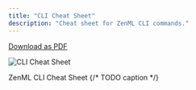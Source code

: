 ```yaml
---
title: "CLI Cheat Sheet"
description: "Cheat sheet for ZenML CLI commands."
---
```


[Download as PDF](https://docs.google.com/viewer?url=https://github.com/zenml-io/zenml/raw/main/docs/book/assets/zenml%5Fcheat%5Fsheet.pdf)

![CLI Cheat Sheet](/images/reference/zenml_cheat_sheet.png)

ZenML CLI Cheat Sheet {/* TODO caption */}
